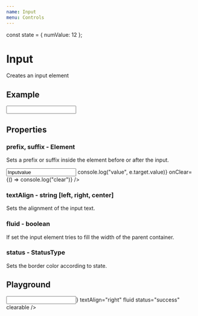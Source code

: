 ```yaml
---
name: Input
menu: Controls
---
```


const state = { numValue: 12 };

# Input

Creates an input element

## Example

<Inline>
    <Input suffix="€" />
</Inline>

## Properties

### prefix, suffix - Element

Sets a prefix or suffix inside the element before or after the input.

<Inline>
    <Input
        prefix="P"
        suffix="S"
        value="Inputvalue"
        clearable
        onChange={e => console.log("value", e.target.value)}
        onClear={() => console.log("clear")}
    />
</Inline>

### textAlign - string [left, right, center]

Sets the alignment of the input text.

### fluid - boolean

If set the input element tries to fill the width of the parent container.

### status - StatusType

Sets the border color according to state.

## Playground

<Playground>
    <Row>
        <Filler>
            <Input
                prefix="$"
                suffix={<Icon icon="times" />}
                textAlign="right"
                fluid
                status="success"
                clearable
            />
        </Filler>
    </Row>
</Playground>
